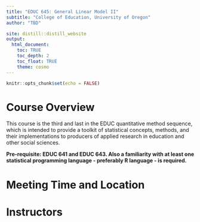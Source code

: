 ```yaml
---
title: "EDUC 645: General Linear Model II"
subtitle: "College of Education, University of Oregon"
author: "TBD"

site: distill::distill_website
output:
  html_document:
    toc: TRUE
    toc_depth: 2
    toc_float: TRUE
    theme: cosmo
---
```


```r
knitr::opts_chunk$set(echo = FALSE)
```

# Course Overview

This course is the third and last in the EDUC quantitative method sequence, which is intended to provide a toolkit of statistical concepts, methods, and their implementations to producers of applied research in education and other social sciences.

**Pre-requisite: EDUC 641 and EDUC 643. Also a familiarity with at least one statistical programming language - preferably R language - is required.**

# Meeting Time and Location

# Instructors 